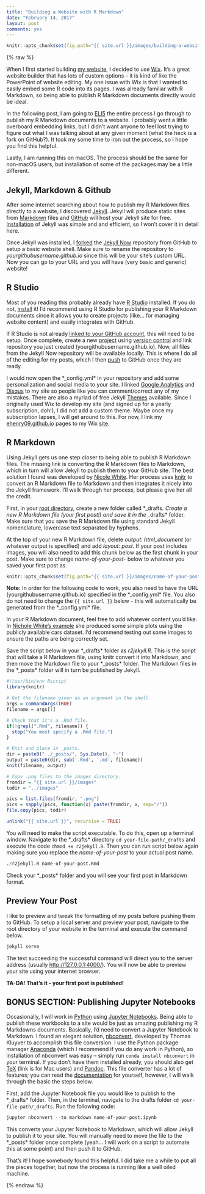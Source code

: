 ```yaml
---
title: "Building a Website with R Markdown"
date: "February 14, 2017"
layout: post
comments: yes
---
```


```r
knitr::opts_chunk$set(fig.path="{{ site.url }}/images/building-a-website-with-r-markdown")
```

{% raw %}

When I first started building [my website](http://www.elliothenry.com/), I decided to use [Wix](http://www.wix.com/). It's a great website builder that has lots of custom options -- it is kind of like the PowerPoint of website editing. My one issue with Wix is that I wanted to easily embed some R code into its pages. I was already familiar with R Markdown, so being able to publish R Markdown documents directly would be ideal. 

In the following post, I am going to [ELI5](https://www.reddit.com/r/explainlikeimfive/) the entire process I go through to publish my R Markdown documents to a website. I probably went a little overboard embedding links, but I didn't want anyone to feel lost trying to figure out what I was talking about at any given moment (what the heck is a fork on GitHub?). It took my some time to iron out the process, so I hope you find this helpful.

Lastly, I am running this on macOS. The process should be the same for non-macOS users, but installation of some of the packages may be a little different.

## Jekyll, Markdown & Github

After some internet searching about how to publish my R Markdown files directly to a website, I discovered [Jekyll](https://jekyllrb.com/). Jekyll will produce static sites from [Markdown](https://guides.github.com/features/mastering-markdown/) files and [GitHub](https://github.com/) will host your Jekyll site for free. [Installation](https://jekyllrb.com/docs/installation/) of Jekyll was simple and and efficient, so I won't cover it in detail here.

Once Jekyll was installed, I [forked](https://help.github.com/articles/fork-a-repo/) the [Jekyll Now](https://github.com/barryclark/jekyll-now) repository from GitHub to setup a basic website shell. Make sure to rename the repository to *yourgithubusername.github.io* since this will be your site's custom URL. Now you can go to your URL and you will have (very basic and generic) website!

## R Studio

Most of you reading this probably already have [R Studio](https://www.rstudio.com/) installed. If you do not, [install](https://www.rstudio.com/products/rstudio/download/) it! I'd recommend using R Studio for publishing your R Markdown documents since it allows you to create projects (like... for managing website content) and easily integrates with GitHub.

If R Studio is not already [linked to your GitHub account](https://www.r-bloggers.com/rstudio-and-github/), this will need to be setup. Once complete, create a new [project](https://support.rstudio.com/hc/en-us/articles/200526207-Using-Projects) using [version control](https://support.rstudio.com/hc/en-us/articles/200532077-Version-Control-with-Git-and-SVN) and link repository you just created (yourgithubusername.github.io). Now, all files from the Jekyll Now repository will be available locally. This is where I do all of the editing for my posts, which I then [push](https://help.github.com/articles/pushing-to-a-remote/) to GitHub once they are ready.

I would now open the *_config.yml* in your repository and add some personalization and social media to your site. I linked [Google Analytics](https://www.google.com/analytics/) and [Disqus](https://disqus.com/) to my site so people like you can comment/correct any of my mistakes. There are also a myriad of free Jekyll [Themes](http://jekyll.tips/templates/) available. Since I originally used Wix to develop my site (and signed up for a yearly subscription, doh!), I did not add a custom theme. Maybe once my subscription lapses, I will get around to this. For now, I link my [ehenry09.github.io](https://ehenry09.github.io/) pages to my Wix [site](http://www.elliothenry.com/).

## R Markdown

Using Jekyll gets us one step closer to being able to publish R Markdown files. The missing link is converting the R Markdown files to Markdown, which in turn will allow Jekyll to publish them to your GitHub site. The best solution I found was developed by [Nicole White](https://nicolewhite.github.io/2015/02/07/r-blogging-with-rmarkdown-knitr-jekyll.html). Her process uses [knitr](http://yihui.name/knitr/) to convert an R Markdown file to Markdown and then integrates it nicely into the Jekyll framework. I'll walk through her process, but please give her all the credit. 

First, in your [root directory](https://en.wikipedia.org/wiki/Root_directory), create a new folder called *_drafts*. Create a new R Markdown file (your first post!) and save it in the *_drafts* folder. Make sure that you save the R Markdown file using standard Jekyll nomenclature, lowercase text separated by hyphens.

At the top of your new R Markdown file, delete *output: html_document* (or whatever output is specified) and add *layout: post*. If your post includes images, you will also need to add this chunk below as the first chunk in your post. Make sure to change *name-of-your-post-* below to whatever you saved your first post as. 

```r
knitr::opts_chunk$set(fig.path="{{ site.url }}/images/name-of-your-post-")
```

**Note:** In order for the following code to work, you also need to have the URL (yourgithubusername.github.io) specified in the *_config.yml* file. You also do not need to change the `{{ site.url }}` below - this will automatically be generated from the *_config.yml* file.

In your R Markdown document, feel free to add whatever content you'd like. In [Nichole White's example](http://nicolewhite.github.io/r-knitr-jekyll/2015/02/07/exploring-the-cars-dataset.html) she produced some simple plots using the publicly available cars dataset. I'd recommend testing out some images to ensure the paths are being correctly set.

Save the script below in your *_drafts* folder as *r2jekyll.R*. This is the script that will take a R Markdown file, using knitr convert it into Markdown, and then move the Markdown file to your *_posts* folder. The Markdown files in the *_posts* folder will in turn be published by Jekyll.

```r
#!/usr/bin/env Rscript
library(knitr)

# Get the filename given as an argument in the shell.
args = commandArgs(TRUE)
filename = args[1]

# Check that it's a .Rmd file.
if(!grepl(".Rmd", filename)) {
  stop("You must specify a .Rmd file.")
}

# Knit and place in _posts.
dir = paste0("../_posts/", Sys.Date(), "-")
output = paste0(dir, sub('.Rmd', '.md', filename))
knit(filename, output)

# Copy .png files to the images directory.
fromdir = "{{ site.url }}/images"
todir = "../images"

pics = list.files(fromdir, ".png")
pics = sapply(pics, function(x) paste(fromdir, x, sep="/"))
file.copy(pics, todir)

unlink("{{ site.url }}", recursive = TRUE)
```

You will need to make the script executable. To do this, open up a terminal window. Navigate to the *_drafts* directory `cd your-file-path/_drafts` and execute the code `chmod +x r2jekyll.R`. Then you can run script below again making sure you replace the *name-of-your-post* to your actual post name. 

```r
./r2jekyll.R name-of-your-post.Rmd
```

Check your *_posts* folder and you will see your first post in Markdown format.

## Preview Your Post

I like to preview and tweak the formatting of my posts before pushing them to GitHub. To setup a local server and preview your post, navigate to the root directory of your website in the terminal and execute the command below.

```r
jekyll serve
```

The text succeeding the successful command will direct you to the server address (usually [http://127.0.0.1:4000/](http://127.0.0.1:4000/)). You will now be able to preview your site using your internet browser.

**TA-DA! That's it - your first post is published!**

## BONUS SECTION: Publishing Jupyter Notebooks

Occasionally, I will work in [Python](https://www.python.org/) using [Jupyter Notebooks](http://jupyter.org/). Being able to publish these workbooks to a site would be just as amazing publishing my R Markdowns documents. Basically, I'd need to convert a Jupyter Notebook to Markdown. I found an elegant solution, [nbconvert](https://github.com/jupyter/nbconvert), developed by Thomas Kluyver to accomplish this file conversion. I use the Python package manager [Anaconda](https://www.continuum.io/downloads) (which I recommend if you do any work in Python), so installation of nbconvert was easy -- simply run `conda install nbconvert` in your terminal. If you don't have them installed already, you should also get [TeX](http://tug.org/mactex/) (link is for Mac users) and [Pandoc](http://pandoc.org/installing.html). This file converter has a lot of features; you can read the [documentation](https://nbconvert.readthedocs.io/en/latest/) for yourself, however, I will walk through the basic the steps below.

First, add the Jupyter Notebook file you would like to publish to the *_drafts* folder. Then, in the terminal, navigate to the drafts folder `cd your-file-path/_drafts`. Run the following code:

```r
jupyter nbconvert --to markdown name-of-your-post.ipynb
```

This converts your Jupyter Notebook to Markdown, which will allow Jekyll to publish it to your site. You will manually need to move the file to the *_posts* folder once complete (yeah... I will work on a script to automate this at some point) and then push it to GitHub.

That's it! I hope somebody found this helpful. I did take me a while to put all the pieces together, but now the process is running like a well oiled machine.

{% endraw %}
